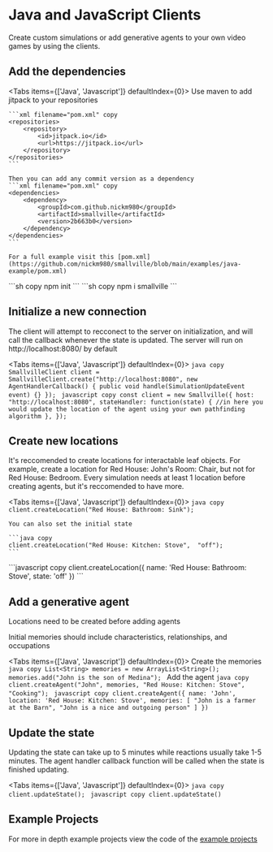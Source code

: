 # Java and JavaScript Clients
Create custom simulations or add generative agents to your own video games by using the clients.

## Add the dependencies


<Tabs items={['Java', 'Javascript']} defaultIndex={0}>
  <Tab>
    Use maven to add jitpack to your repositories

    ```xml filename="pom.xml" copy
    <repositories>
        <repository>
            <id>jitpack.io</id>
            <url>https://jitpack.io</url>
        </repository>
    </repositories>
    ```

    Then you can add any commit version as a dependency
    ```xml filename="pom.xml" copy
    <dependencies>
        <dependency>
            <groupId>com.github.nickm980</groupId>
            <artifactId>smallville</artifactId>
            <version>2b663b0</version>
        </dependency>
    </dependencies>
    ```

    For a full example visit this [pom.xml](https://github.com/nickm980/smallville/blob/main/examples/java-example/pom.xml)
  </Tab>
  <Tab>
    ```sh copy
    npm init
    ```
    ```sh copy
    npm i smallville
    ```
  </Tab>
</Tabs>

## Initialize a new connection
The client will attempt to recconect to the server on initialization, and will call the callback whenever the state is updated. The server will run on http://localhost:8080/ by default

<Tabs items={['Java', 'Javascript']} defaultIndex={0}>
  <Tab>
    ```java copy
    SmallvilleClient client = SmallvilleClient.create("http://localhost:8080", new AgentHandlerCallback() {
        public void handle(SimulationUpdateEvent event) {}
    });
    ```
  </Tab>
  <Tab>
    ```javascript copy
    const client = new Smallville({
        host: "http://localhost:8080",
        stateHandler: function(state) {
            //in here you would update the location of the agent using your own pathfinding algorithm
        },
    });
    ```
  </Tab>
</Tabs>

## Create new locations
It's reccomended to create locations for interactable leaf objects. For example, create a location for Red House: John's Room: Chair, 
but not for Red House: Bedroom. Every simulation needs at least 1 location before creating agents, but it's reccomended to have more.

<Tabs items={['Java', 'Javascript']} defaultIndex={0}>
  <Tab>
    ```java copy
    client.createLocation("Red House: Bathroom: Sink");
    ```

    You can also set the initial state

    ```java copy
    client.createLocation("Red House: Kitchen: Stove",  "off");
    ```

  </Tab>
  <Tab>
    ```javascript copy
    client.createLocation({
        name: 'Red House: Bathroom: Stove',
        state: 'off'
    })
    ```
  </Tab>
</Tabs>

## Add a generative agent
<Callout type="info">
 Locations need to be created before adding agents
</Callout>

Initial memories should include characteristics, relationships, and occupations

<Tabs items={['Java', 'Javascript']} defaultIndex={0}>
  <Tab>
    Create the memories
    ```java copy
    List<String> memories = new ArrayList<String>();
    memories.add("John is the son of Medina");
    ```
    Add the agent
    ```java copy
    client.createAgent("John", memories, "Red House: Kitchen: Stove", "Cooking");
    ```
  </Tab>
  <Tab>
    ```javascript copy
    client.createAgent({
      name: 'John',
      location: 'Red House: Kitchen: Stove',
      memories: [
        "John is a farmer at the Barn",
        "John is a nice and outgoing person"
      ]
    })
    ```
  </Tab>
</Tabs>

## Update the state
Updating the state can take up to 5 minutes while reactions usually take 1-5 minutes. The agent handler callback function will be called when the state is finished updating.

<Tabs items={['Java', 'Javascript']} defaultIndex={0}>
  <Tab>
    ```java copy
    client.updateState();
    ```
  </Tab>
  <Tab>
    ```javascript copy
    client.updateState()
    ```
  </Tab>
</Tabs>

## Example Projects
For more in depth example projects view the code of the [example projects](https://github.com/nickm980/smallville/tree/main/examples)
